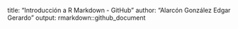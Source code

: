 



title: "Introducción a R Markdown - GitHub"
author: "Alarcón González Edgar Gerardo"
output: rmarkdown::github_document